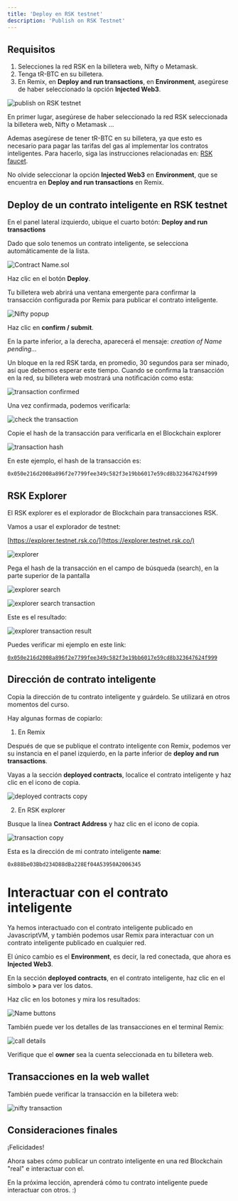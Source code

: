 ---
title: 'Deploy en RSK testnet'
description: 'Publish on RSK Testnet'
---

## Requisitos

1. Selecciones la red RSK en la billetera web, Nifty o Metamask.
2. Tenga tR-BTC en su billetera.
3. En Remix, en **Deploy and run transactions**, 
en **Environment**, asegúrese de haber seleccionado la opción **Injected Web3**.

![publish on RSK testnet](/img/courses/dev/02/publish-on-rsk-testnet/image-23.png)

En primer lugar, asegúrese de haber seleccionado la red RSK seleccionada la billetera web, Nifty o Metamask ...

Ademas asegúrese de tener tR-BTC en su billetera,
ya que esto es necesario para pagar las tarifas del gas al implementar los contratos inteligentes.
Para hacerlo, siga las instrucciones relacionadas en: [RSK faucet](/courses/dev/01/rsk-faucet).

No olvide seleccionar la opción **Injected Web3** en **Environment**, que se encuentra en **Deploy and run transactions** en Remix.

## Deploy de un contrato inteligente en RSK testnet

En el panel lateral izquierdo, ubique el cuarto botón: **Deploy and run transactions**

Dado que solo tenemos un contrato inteligente, se selecciona automáticamente de la lista.

![Contract Name.sol](/img/courses/dev/02/publish-on-rsk-testnet/image-24.png)

Haz clic en el botón **Deploy**.

Tu billetera web abrirá una ventana emergente para confirmar la transacción configurada por Remix para publicar el contrato inteligente.

![Nifty popup](/img/courses/dev/02/publish-on-rsk-testnet/image-25.png)

Haz clic en **confirm / submit**.

En la parte inferior, a la derecha, aparecerá el mensaje: *creation of Name pending...*

Un bloque en la red RSK tarda, en promedio, 30 segundos para ser minado,
así que debemos esperar este tiempo.
Cuando se confirma la transacción en la red,
su billetera web mostrará una notificación como esta:

![transaction confirmed](/img/courses/dev/02/publish-on-rsk-testnet/image-27.png)

Una vez confirmada, podemos verificarla:

![check the transaction](/img/courses/dev/02/publish-on-rsk-testnet/image-28.png)

Copie el hash de la transacción para verificarla en el Blockchain explorer

![transaction hash](/img/courses/dev/02/publish-on-rsk-testnet/image-29.png)

En este ejemplo, el hash de la transacción es:

```
0x050e216d2008a896f2e7799fee349c582f3e19bb6017e59cd8b323647624f999
```

## RSK Explorer

El RSK explorer es el explorador de Blockchain para transacciones RSK.

Vamos a usar el explorador de testnet:

[https://explorer.testnet.rsk.co/](https://explorer.testnet.rsk.co/)

![explorer](/img/courses/dev/02/publish-on-rsk-testnet/image-30.png)

Pega el hash de la transacción en el campo de búsqueda (search), en la parte superior de la pantalla

![explorer search](/img/courses/dev/02/publish-on-rsk-testnet/image-31.png)

![explorer search transaction](/img/courses/dev/02/publish-on-rsk-testnet/image-32.png)

Este es el resultado:

![explorer transaction result](/img/courses/dev/02/publish-on-rsk-testnet/image-33.png)

Puedes verificar mi ejemplo en este link:

[`0x050e216d2008a896f2e7799fee349c582f3e19bb6017e59cd8b323647624f999`](https://explorer.testnet.rsk.co/tx/0x050e216d2008a896f2e7799fee349c582f3e19bb6017e59cd8b323647624f999)

## Dirección de contrato inteligente

Copia la dirección de tu contrato inteligente y guárdelo.
Se utilizará en otros momentos del curso.

Hay algunas formas de copiarlo:

1. En Remix

Después de que se publique el contrato inteligente con Remix,
podemos ver su instancia en el panel izquierdo, 
en la parte inferior de **deploy and run transactions**.

Vayas a la sección **deployed contracts**, 
localice el contrato inteligente y haz clic en el icono de copia.

![deployed contracts copy](/img/courses/dev/02/publish-on-rsk-testnet/image-34.png)

2. En RSK explorer

Busque la línea **Contract Address** y haz clic en el icono de copia.

![transaction copy](/img/courses/dev/02/publish-on-rsk-testnet/image-35.png)

Esta es la dirección de mi contrato inteligente **name**:

```
0x888be03Bbd234D88dBa228Ef04A53950A2006345
```

# Interactuar con el contrato inteligente

Ya hemos interactuado con el contrato inteligente publicado en JavascriptVM,
y también podemos usar Remix para interactuar con un contrato inteligente publicado en cualquier red.

El único cambio es el **Environment**, es decir,
la red conectada, que ahora es **Injected Web3**.

En la sección **deployed contracts**, en el contrato inteligente,
haz clic en el símbolo **>** para ver los datos.

Haz clic en los botones y mira los resultados:

![Name buttons](/img/courses/dev/02/publish-on-rsk-testnet/image-36.png)

También puede ver los detalles de las transacciones en el terminal Remix:

![call details](/img/courses/dev/02/publish-on-rsk-testnet/image-37.png)

Verifique que el **owner** sea la cuenta seleccionada en tu billetera web.

## Transacciones en la web wallet

También puede verificar la transacción en la billetera web:

![nifty transaction](/img/courses/dev/02/publish-on-rsk-testnet/image-38.png)

## Consideraciones finales

¡Felicidades!

Ahora sabes cómo publicar un contrato inteligente en una red Blockchain "real" e interactuar con el.

En la próxima lección, aprenderá cómo tu contrato inteligente puede interactuar con otros.
:)
